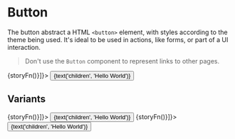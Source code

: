 
<Meta title="Atoms|Button" component={Button} />

# Button

The button abstract a HTML `<button>` element, with styles according to the
theme being used.  It's ideal to be used in actions, like forms, or part of a
UI interaction.

> Don't use the `Button` component to represent links to other pages.

<Preview withToolbar>
  <Story name="default" decorators={[(storyFn) => <ThemeProvider theme={defaultTheme}>{storyFn()}</ThemeProvider>]}>
      <Button onClick={action('onClick')}>{text('children', 'Hello World')}</Button>
  </Story>
</Preview>

<Props of={Button} />

## Variants

<Preview> 
  <Story name="Dark Variant" decorators={[(storyFn) => <ThemeProvider theme={defaultTheme}>{storyFn()}</ThemeProvider>]}>
    <Button variant="dark">{text('children', 'Hello World')}</Button>
  </Story>
</Preview>

<Preview>
  <Story name="Light Variant" decorators={[(storyFn) => <ThemeProvider theme={defaultTheme}>{storyFn()}</ThemeProvider>]}>
    <Button variant="light">{text('children', 'Hello World')}</Button>
  </Story>
</Preview>

